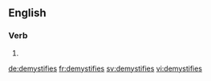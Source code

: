 {{also|démystifies}}
==English==

===Verb===
{{head|en|verb form}}

# {{en-third-person singular of|demystify}}

[[de:demystifies]]
[[fr:demystifies]]
[[sv:demystifies]]
[[vi:demystifies]]